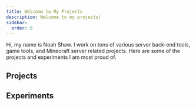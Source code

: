 ```yaml
---
title: Welcome to My Projects
description: Welcome to my projects!
sidebar:
  order: 0
---
```


Hi, my name is Noah Shaw.  I work on tons of various server back-end tools, game tools, and Minecraft server related projects.  Here are some of the projects and experiments I am most proud of.

## Projects

<CardGrid>
    <Card title="Daylin Microservices">
      <DaylinMicroCard/>
    </Card>
    <Card title="Forte Engine">
      <ForteCard/>
    </Card>
    <Card title="Nebulous Engine">
      <NebulousEngine/>
    </Card>
    <Card title="Meld">
      <MeldCard/>
    </Card>
    <Card title="Cubic">
      <CubicCard/>
    </Card>
    <Card title="Paper RPG Toolkit">
      <PRPGTCard/>
    </Card>
</CardGrid>

## Experiments

<CardGrid>
    <Card title="Abstract Mesh">
      <AbstractMeshCard/>
    </Card>
    <Card title="Kevin Engine">
      <KevinEngineCard/>
    </Card>
    <Card title="daylightlang" >
      <DaylightLangCard/>
    </Card>
    <Card title="Web Stream Engine">
      <WebStreamEngineCard/>
    </Card>
</CardGrid>
